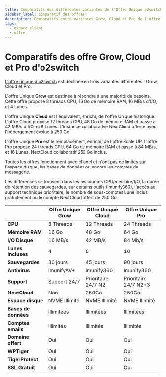 ```yaml
---
title: Comparatifs des différentes variantes de l'Offre Unique o2switch
sidebar_label: Comparatif des offres
description: Comparatifs entre variantes Grow, Cloud et Pro de l'offre unique d'hébergement web o2switch
tags:
  - espace client
  - offre
---
```


# Comparatifs des offre Grow, Cloud et Pro d'o2switch

[L'offre unique d'o2switch](https://www.o2switch.fr/hebergement-illimite/) est déclinée en trois variantes différentes :
Grow, Cloud et Pro.

L'offre Unique **Grow** est destinée à répondre à une majorité de besoins.
Cette offre propose 8 threads CPU, 16 Go de mémoire RAM, 16 MB/s d'I/O, et 4 Lunes.

L'offre Unique **Cloud** est l'équivalent, enrichi, de l'offre Unique historique. L'offre Cloud propose 12 threads CPU,
48 Go de mémoire RAM et passe à 42 MB/s d'I/O, et 8 Lunes. L'instance collaborative NextCloud offerte avec l'hébergement
évolue à 250 Go.

L'offre Unique **Pro** est le remplacement, enrichi, de l'offre Scale'UP. L'offre Pro propose 24 threads CPU, 64 Go de
mémoire RAM et passe à 84 MB/s, et 16 Lunes. NextCloud collaboratif 250 Go inclus.

Toutes les offres fonctionnent avec cPanel et n'ont pas de limites sur l'espace disque, les bases de données ou encore
les comptes de messagerie.

Les différences se trouvent dans les ressources CPU/mémoire/I/O, la durée de rétention des sauvegardes, sur certains
outils (Imunify360), l'accès au support technique prioritaire, le nombre de sous-comptes Lune inclus gratuitement ou le
compte NextCloud offert de 250 Go.

|                      | Offre Unique Grow | Offre Unique Cloud  | Offre Unique Pro      |
|----------------------|-------------------|---------------------|-----------------------|
| **CPU**              | 8 Threads         | 12 Threads          | 24 Threads            |
| **Mémoire RAM**      | 16 Go             | 48 Go               | 64 Go                 |
| **I/O Disque**       | 16 MB/s           | 42 MB/s             | 84 Mb/s               |
| **Lunes incluses**   | 4                 | 8                   | 16                    |
| **Sauvegardes**      | 30 jours          | 45 jours            | 90 jours              |
| **Antivirus**        | ImunifyAV+        | Imunify360          | Imunify360            |
| **Support**          | Support 24/7      | Prioritaire 24/7 N2 | Prioritaire 24/7 N2+3 |
| **NextCloud**        | Non               | 250Go               | 250Go                 |
| **Espace disque**    | NVME Illimité     | NVME Illimité       | NVME Illimité         |
| **Bases de données** | Illimitées        | Illimitées          | Illimitées            |
| **Comptes emails**   | Illimités         | Illimités           | Illimités             |
| **Domaine offert**   | Oui               | Oui                 | Oui                   |
| **WPTiger**          | Oui               | Oui                 | Oui                   |
| **TigerProtect**     | Oui               | Oui                 | Oui                   |
| **SSL Gratuit**      | Oui               | Oui                 | Oui                   |